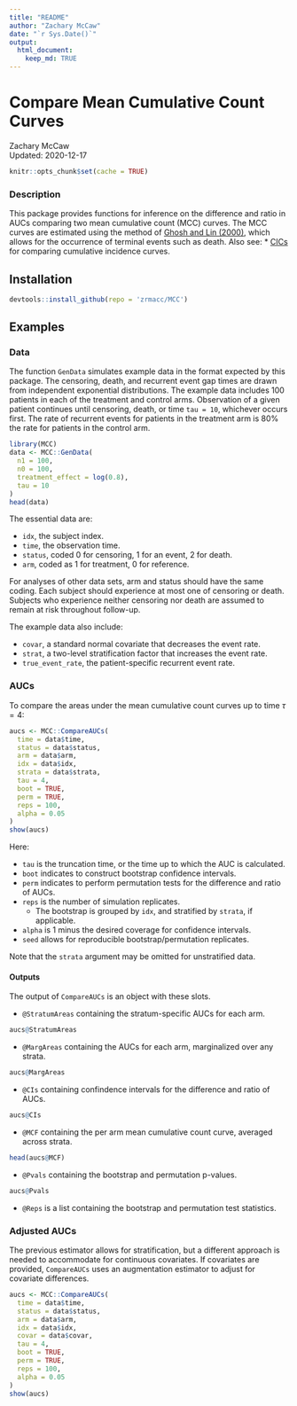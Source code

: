 ```yaml
---
title: "README"
author: "Zachary McCaw"
date: "`r Sys.Date()`"
output: 
  html_document: 
    keep_md: TRUE
--- 
```


# Compare Mean Cumulative Count Curves

Zachary McCaw <br>
Updated: 2020-12-17

```r
knitr::opts_chunk$set(cache = TRUE)
```

### Description

This package provides functions for inference on the difference and ratio in AUCs comparing two mean cumulative count (MCC) curves. The MCC curves are estimated using the method of [Ghosh and Lin (2000)](https://onlinelibrary.wiley.com/doi/abs/10.1111/j.0006-341X.2000.00554.x), which allows for the occurrence of terminal events such as death. Also see:
* [CICs](https://github.com/zrmacc/CICs) for comparing cumulative incidence curves. 

## Installation

```R
devtools::install_github(repo = 'zrmacc/MCC')
```

## Examples

### Data

The function `GenData` simulates example data in the format expected by this package. The censoring, death, and recurrent event gap times are drawn from independent exponential distributions. The example data includes 100 patients in each of the treatment and control arms. Observation of a given patient continues until censoring, death, or time `tau = 10`, whichever occurs first. The rate of recurrent events for patients in the treatment arm is 80% the rate for patients in the control arm. 

```R
library(MCC)
data <- MCC::GenData(
  n1 = 100,
  n0 = 100,
  treatment_effect = log(0.8),
  tau = 10
)
head(data)
```

The essential data are:

* `idx`, the subject index. 
* `time`, the observation time. 
* `status`, coded 0 for censoring, 1 for an event, 2 for death.
* `arm`, coded as 1 for treatment, 0 for reference. 

For analyses of other data sets, arm and status should have the same coding. Each subject should experience at most one of censoring or death. Subjects who experience neither censoring nor death are assumed to remain at risk throughout follow-up. 

The example data also include:

* `covar`, a standard normal covariate that decreases the event rate. 
* `strat`, a two-level stratification factor that increases the event rate.
* `true_event_rate`, the patient-specific recurrent event rate.

### AUCs

To compare the areas under the mean cumulative count curves up to time $\tau = 4$: 
```r
aucs <- MCC::CompareAUCs(
  time = data$time,
  status = data$status,
  arm = data$arm,
  idx = data$idx,
  strata = data$strata,
  tau = 4,
  boot = TRUE,
  perm = TRUE,
  reps = 100,
  alpha = 0.05
)
show(aucs)
```

Here:

* `tau` is the truncation time, or the time up to which the AUC is calculated. 
* `boot` indicates to construct bootstrap confidence intervals. 
* `perm` indicates to perform permutation tests for the difference and ratio of AUCs.
* `reps` is the number of simulation replicates. 
  - The bootstrap is grouped by `idx`, and stratified by `strata`, if applicable.
* `alpha` is 1 minus the desired coverage for confidence intervals. 
* `seed` allows for reproducible bootstrap/permutation replicates.

Note that the `strata` argument may be omitted for unstratified data. 

#### Outputs

The output of `CompareAUCs` is an object with these slots.

* `@StratumAreas` containing the stratum-specific AUCs for each arm.
```r
aucs@StratumAreas
```

* `@MargAreas` containing the AUCs for each arm, marginalized over any strata. 

```r
aucs@MargAreas
```

* `@CIs` containing confindence intervals for the difference and ratio of AUCs.

```r
aucs@CIs
```

* `@MCF` containing the per arm mean cumulative count curve, averaged across strata.

```r
head(aucs@MCF)
```

* `@Pvals` containing the bootstrap and permutation p-values.

```r
aucs@Pvals
```

* `@Reps` is a list containing the bootstrap and permutation test statistics.

### Adjusted AUCs

The previous estimator allows for stratification, but a different approach is needed to accommodate for continuous covariates. If covariates are provided, `CompareAUCs` uses an augmentation estimator to adjust for covariate differences.

```r
aucs <- MCC::CompareAUCs(
  time = data$time,
  status = data$status,
  arm = data$arm,
  idx = data$idx,
  covar = data$covar,
  tau = 4,
  boot = TRUE,
  perm = TRUE,
  reps = 100,
  alpha = 0.05
)
show(aucs)
```

